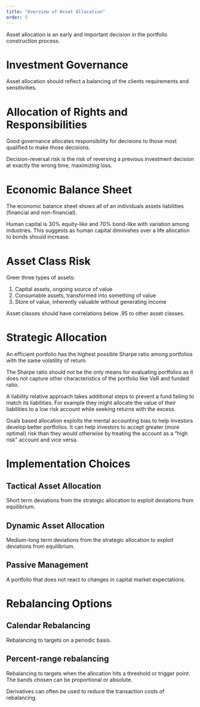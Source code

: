 ```yaml
---
title: "Overview of Asset Allocation"
order: 5
---
```


Asset allocation is an early and important decision in the portfolio construction process.

# Investment Governance

Asset allocation should reflect a balancing of the clients requirements and sensitivities.

# Allocation of Rights and Responsibilities

Good governance allocates responsibility for decisions to those most qualified to make those decisions.

Decision-reversal risk is the risk of reversing a previous investment decision at exactly the wrong time, maximizing loss.

# Economic Balance Sheet

The economic balance sheet shows all of an individuals assets liabilities (financial and non-financial). 

Human capital is 30% equity-like and 70% bond-like with variation among industries. This suggests as human capital diminishes over a life allocation to bonds should increase.

# Asset Class Risk

Greer three types of assets:

1. Capital assets, ongoing source of value
1. Consumable assets, transformed into something of value
1. Store of value, inherently valuable without generating income

Asset classes should have correlations below .95 to other asset classes.

# Strategic Allocation

An efficient portfolio has the highest possible Sharpe ratio among portfolios with the same volatility of return.

The Sharpe ratio should not be the only means for evaluating portfolios as it does not capture other characteristics of the portfolio like VaR and funded ratio.

A liability relative approach takes additional steps to prevent a fund failing to match its liabilities. For example they might allocate the value of their liabilities to a low risk account while seeking returns with the excess.

Goals based allocation exploits the mental accounting bias to help investors develop better portfolios.  It can help investors to accept greater (more optimal) risk than they would otherwise by treating the account as a "high risk" account and vice versa. 

# Implementation Choices

::: {.callout-note}
# Tactical Asset Allocation

Short term deviations from the strategic allocation to exploit deviations from equilibrium.
:::

::: {.callout-note}
# Dynamic Asset Allocation

Medium-long term deviations from the strategic allocation to exploit deviations from equilibrium.
:::

::: {.callout-note}
# Passive Management

A portfolio that does not react to changes in capital market expectations.
:::

# Rebalancing Options

::: {.callout-note}
# Calendar Rebalancing

Rebalancing to targets on a periodic basis.
:::

::: {.callout-note}
# Percent-range rebalancing

Rebalancing to targets when the allocation hits a threshold or trigger point. The bands chosen can be proportional or absolute.
:::

Derivatives can often be used to reduce the transaction costs of rebalancing.

